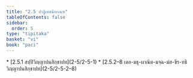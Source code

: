 ```yaml
---
title: "2.5 ปาฏิเทสนียกณฺฑ"
tableOfContents: false
sidebar:
  order: 5
type: "tipitaka"
basket: "vi"
book: "paci"
---
```



<DynamicBreadcrumb />



<TableOfContents book="paci" section="2.5">
* [2.5.1 สปฺปิวิญฺญาปนสิกฺขาปท](2-5/2-5-1)
* [2.5.2–8 เตล-มธุ-ผาณิต-มจฺฉ-มํส-ขีร-ทธิวิญฺญาปนสิกฺขาปท](2-5/2-5-2–8)
</TableOfContents>